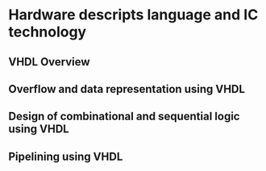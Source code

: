 # Hardware descripts language and IC technology

## VHDL Overview

## Overflow and data representation using VHDL

## Design of combinational and sequential logic using VHDL

## Pipelining using VHDL
